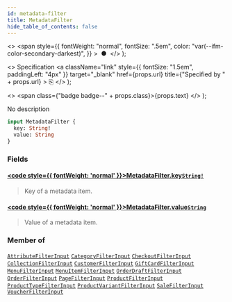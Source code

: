 ```yaml
---
id: metadata-filter
title: MetadataFilter
hide_table_of_contents: false
---
```


  <>
    <span
      style={{
        fontWeight: "normal",
        fontSize: ".5em",
        color: "var(--ifm-color-secondary-darkest)",
      }}
    >
      &nbsp;●&nbsp;
    </span>
  </>
);

  <>
    Specification
    <a
      className="link"
      style={{ fontSize: "1.5em", paddingLeft: "4px" }}
      target="\_blank"
      href={props.url}
      title={"Specified by " + props.url}
    >
      ⎘
    </a>
  </>
);

  <>
    <span class={"badge badge--" + props.class}>{props.text}</span>
  </>
);

No description

```graphql
input MetadataFilter {
  key: String!
  value: String
}
```

### Fields

#### [<code style={{ fontWeight: 'normal' }}>MetadataFilter.<b>key</b></code>](#)<Bullet />[`String!`](../../../developer/api-reference/scalars/string) <Badge class="secondary" text="non-null"/> <Badge class="secondary" text="scalar"/>

> Key of a metadata item.

#### [<code style={{ fontWeight: 'normal' }}>MetadataFilter.<b>value</b></code>](#)<Bullet />[`String`](../../../developer/api-reference/scalars/string) <Badge class="secondary" text="scalar"/>

> Value of a metadata item.

### Member of

[`AttributeFilterInput`](../../../developer/api-reference/inputs/attribute-filter-input) <Badge class="secondary" text="input"/><Bullet />[`CategoryFilterInput`](../../../developer/api-reference/inputs/category-filter-input) <Badge class="secondary" text="input"/><Bullet />[`CheckoutFilterInput`](../../../developer/api-reference/inputs/checkout-filter-input) <Badge class="secondary" text="input"/><Bullet />[`CollectionFilterInput`](../../../developer/api-reference/inputs/collection-filter-input) <Badge class="secondary" text="input"/><Bullet />[`CustomerFilterInput`](../../../developer/api-reference/inputs/customer-filter-input) <Badge class="secondary" text="input"/><Bullet />[`GiftCardFilterInput`](../../../developer/api-reference/inputs/gift-card-filter-input) <Badge class="secondary" text="input"/><Bullet />[`MenuFilterInput`](../../../developer/api-reference/inputs/menu-filter-input) <Badge class="secondary" text="input"/><Bullet />[`MenuItemFilterInput`](../../../developer/api-reference/inputs/menu-item-filter-input) <Badge class="secondary" text="input"/><Bullet />[`OrderDraftFilterInput`](../../../developer/api-reference/inputs/order-draft-filter-input) <Badge class="secondary" text="input"/><Bullet />[`OrderFilterInput`](../../../developer/api-reference/inputs/order-filter-input) <Badge class="secondary" text="input"/><Bullet />[`PageFilterInput`](../../../developer/api-reference/inputs/page-filter-input) <Badge class="secondary" text="input"/><Bullet />[`ProductFilterInput`](../../../developer/api-reference/inputs/product-filter-input) <Badge class="secondary" text="input"/><Bullet />[`ProductTypeFilterInput`](../../../developer/api-reference/inputs/product-type-filter-input) <Badge class="secondary" text="input"/><Bullet />[`ProductVariantFilterInput`](../../../developer/api-reference/inputs/product-variant-filter-input) <Badge class="secondary" text="input"/><Bullet />[`SaleFilterInput`](../../../developer/api-reference/inputs/sale-filter-input) <Badge class="secondary" text="input"/><Bullet />[`VoucherFilterInput`](../../../developer/api-reference/inputs/voucher-filter-input) <Badge class="secondary" text="input"/>

